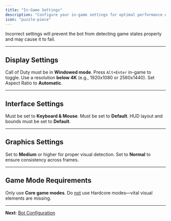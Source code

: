 ```yaml
---
title: "In-Game Settings"
description: "Configure your in-game settings for optimal performance with the bot"
icon: "puzzle-piece"
---
```


<Warning>
Incorrect settings will prevent the bot from detecting game states properly and may cause it to fail.
</Warning>

---

## Display Settings

<CardGroup cols={3}>
  <Card title="Windowed Mode" icon="window-restore">
    Call of Duty must be in <strong>Windowed mode</strong>. Press <code>Alt+Enter</code> in-game to toggle.
  </Card>
  <Card title="Resolution" icon="maximize">
    Use a resolution <strong>below 4K</strong> (e.g., 1920x1080 or 2560x1440).
  </Card>
  <Card title="Aspect Ratio" icon="arrows-left-right">
    Set Aspect Ratio to <strong>Automatic</strong>.
  </Card>
</CardGroup>

---

## Interface Settings

<CardGroup cols={3}>
  <Card title="Input Device" icon="keyboard">
    Must be set to <strong>Keyboard & Mouse</strong>.
  </Card>
  <Card title="Text Size / HUD" icon="text">
    Must be set to <strong>Default</strong>.
  </Card>
  <Card title="HUD Layout" icon="window-maximize">
    HUD layout and bounds must be set to <strong>Default</strong>.
  </Card>
</CardGroup>

---

## Graphics Settings

<CardGroup cols={2}>
  <Card title="Shader Quality" icon="sliders">
    Set to <strong>Medium</strong> or higher for proper visual detection.
  </Card>
  <Card title="Texture Resolution" icon="image">
    Set to <strong>Normal</strong> to ensure consistency across frames.
  </Card>
</CardGroup>

---

## Game Mode Requirements

<error>
  Only use <strong>Core game modes</strong>. Do <u>not</u> use Hardcore modes—vital visual elements are missing.
</error>

---

**Next**: [Bot Configuration](/configuration/bot-configuration)
